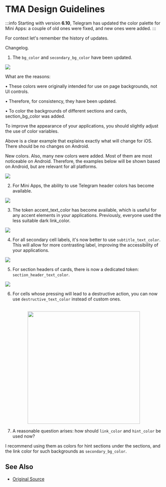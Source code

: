 # TMA Design Guidelines

:::info
Starting with version **6.10**, Telegram has updated the color palette for Mini Apps: a couple of old ones were fixed, and new ones were added.
:::

For context let's remember the history of updates.

Changelog.

1. The `bg_color` and `secondary_bg_color` have been updated.

![](/img/docs/tma-design-guidelines/tma-design_1.png)

What are the reasons:

• These colors were originally intended for use on page backgrounds, not UI controls.

• Therefore, for consistency, they have been updated.

• To color the backgrounds of different sections and cards, section_bg_color was added.

To improve the appearance of your applications, you should slightly adjust the use of color variables.

Above is a clear example that explains exactly what will change for iOS. There should be no changes on Android.

New colors.
Also, many new colors were added. Most of them are most noticeable on Android. Therefore, the examples below will be shown based on Android, but are relevant for all platforms.

![](/img/docs/tma-design-guidelines/tma-design_2.png)

2. For Mini Apps, the ability to use Telegram header colors has become available.

![](/img/docs/tma-design-guidelines/tma-design_3.png)

3. The token accent_text_color has become available, which is useful for any accent elements in your applications. Previously, everyone used the less suitable dark link_color.

![](/img/docs/tma-design-guidelines/tma-design_4.png)

4. For all secondary cell labels, it's now better to use `subtitle_text_color`. This will allow for more contrasting label, improving the accessibility of your applications.

![](/img/docs/tma-design-guidelines/tma-design_5.png)

5. For section headers of cards, there is now a dedicated token: `section_header_text_color`.

![](/img/docs/tma-design-guidelines/tma-design_6.png)

6. For cells whose pressing will lead to a destructive action, you can now use `destructive_text_color` instead of custom ones.

<p align="center">
    <br />
    <img width="360" src="/img/docs/tma-design-guidelines/tma-design_7.png" alt="" />
    <br />
</p>

7. A reasonable question arises: how should `link_color` and `hint_color` be used now?

I recommend using them as colors for hint sections under the sections, and the link color for such backgrounds as `secondary_bg_color`.

## See Also

- [Original Source](https://telegra.ph/Changes-in-Color-Variables-for-Telegram-Mini-Apps-11-20)
